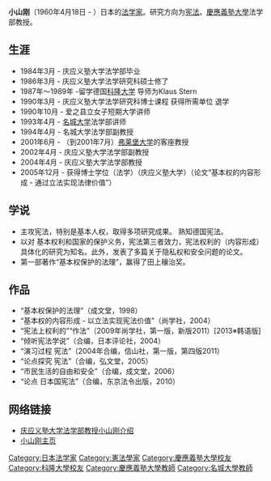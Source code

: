 '''小山刚'''（1960年4月18日 - ）日本的[[法学家|法学家]]。研究方向为[[宪法|宪法]]。[[慶應義塾大學|慶應義塾大學]]法学部教授。

== 生涯 ==
* 1984年3月 - 庆应义塾大学法学部毕业
* 1986年3月 - 庆应义塾大学法学研究科硕士修了 
* 1987年～1989年 -留学德国[[科隆大学|科隆大学]] 导师为Klaus Stern
* 1990年3月 - 庆应义塾大学法学研究科博士课程 获得所需单位 退学
* 1990年10月 - 爱之县立女子短期大学讲师
* 1993年4月 - [[名城大学|名城大学]]法学部讲师
* 1994年4月 - 名城大学法学部副教授
* 2001年6月 - （到2001年7月）[[弗莱堡大学|弗莱堡大学]]的客座教授
* 2002年4月 - 庆应义塾大学法学部副教授
* 2004年4月 - 庆应义塾大学法学部教授 
* 2005年12月 - 获得博士学位（法学）（庆应义塾大学）（论文“基本权的内容形成 - 通过立法实现法律价值”）

== 学说==
* 主攻宪法，特别是基本人权，取得多项研究成果。 熟知德国宪法。
* 以对 基本权利和国家的保护义务，宪法第三者效力，宪法权利的（内容形成）具体化的研究为知名。此外，发表了多篇关于隐私权和安全问题的论文。 
* 第一部著作“基本权保护的法理”，赢得了田上穰治奖。
==作品== 
* “基本权保护的法理”（成文堂，1998） 
* “基本权的内容形成 - 以立法实现宪法价值”（尚学社，2004） 
* “宪法上权利的”“作法”（2009年尚学社，第一版，新版2011）[2013※韩语版] 
* “倾听宪法学说”（合编，日本评论社，2004） 
* “演习过程 宪法”（2004年合编，信山社，第一版，第四版2011） 
* “论点探究 宪法”（合编，弘文堂，2005） 
* “市民生活的自由和安全”（合编，成文堂，2006） 
* “论点 日本国宪法”（合编，东京法令出版，2010）
== 网络链接 ==
* [https://web.archive.org/web/20131023222835/http://www.law.keio.ac.jp/staff/staff_jurisprudential/koyama_go.html 庆应义塾大学法学部教授小山刚介绍] 
* [http://www.clb.law.mita.keio.ac.jp/gokoyama/ 小山刚主页] {{Wayback|url=http://www.clb.law.mita.keio.ac.jp/gokoyama/ |date=20201101035931 }}

{{Authority control}}
{{DEFAULTSORT:Koyama, Go}}
[[Category:日本法学家|Category:日本法学家]]
[[Category:憲法學家|Category:憲法學家]]
[[Category:慶應義塾大學校友|Category:慶應義塾大學校友]]
[[Category:科隆大學校友|Category:科隆大學校友]]
[[Category:慶應義塾大學教師|Category:慶應義塾大學教師]]
[[Category:名城大學教師|Category:名城大學教師]]
